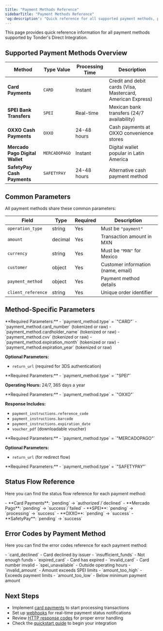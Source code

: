 ```yaml
---
title: "Payment Methods Reference"
sidebarTitle: "Payment Methods Reference"
'og:description': "Quick reference for all supported payment methods, parameters, and specifications"
---
```


This page provides quick reference information for all payment methods supported by Tonder's Direct Integration.

## Supported Payment Methods Overview

| Method | Type Value | Processing Time | Description |
|--------|------------|-----------------|-------------|
| **Card Payments** | `CARD` | Instant | Credit and debit cards (Visa, Mastercard, American Express) |
| **SPEI Bank Transfers** | `SPEI` | Real-time | Mexican bank transfers (24/7 availability) |
| **OXXO Cash Payments** | `OXXO` | 24-48 hours | Cash payments at OXXO convenience stores |
| **Mercado Pago Digital Wallet** | `MERCADOPAGO` | Instant | Digital wallet popular in Latin America |
| **SafetyPay Cash Payments** | `SAFETYPAY` | 24-48 hours | Alternative cash payment method |

## Common Parameters

All payment methods share these common parameters:

| Field | Type | Required | Description |
|-------|------|----------|-------------|
| `operation_type` | string | Yes | Must be `"payment"` |
| `amount` | decimal | Yes | Transaction amount in MXN |
| `currency` | string | Yes | Must be `"MXN"` for Mexico |
| `customer` | object | Yes | Customer information (name, email) |
| `payment_method` | object | Yes | Payment method details |
| `client_reference` | string | Yes | Unique order identifier |

## Method-Specific Parameters

<AccordionGroup>
<Accordion title="Card Payments (CARD)">
**Required Parameters:**
- `payment_method.type` = `"CARD"`
- `payment_method.card_number` (tokenized or raw)
- `payment_method.cardholder_name` (tokenized or raw)
- `payment_method.cvv` (tokenized or raw)
- `payment_method.expiration_month` (tokenized or raw)
- `payment_method.expiration_year` (tokenized or raw)

**Optional Parameters:**
- `return_url` (required for 3DS authentication)
</Accordion>

<Accordion title="SPEI Bank Transfers (SPEI)">
**Required Parameters:**
- `payment_method.type` = `"SPEI"`

**Operating Hours:** 24/7, 365 days a year
</Accordion>

<Accordion title="OXXO Cash Payments (OXXO)">
**Required Parameters:**
- `payment_method.type` = `"OXXO"`

**Response Includes:**
- `payment_instructions.reference_code`
- `payment_instructions.barcode`
- `payment_instructions.expiration_date`
- `voucher_pdf` (downloadable voucher)
</Accordion>

<Accordion title="Mercado Pago (MERCADOPAGO)">
**Required Parameters:**
- `payment_method.type` = `"MERCADOPAGO"`

**Optional Parameters:**
- `return_url` (for redirect flow)
</Accordion>

<Accordion title="SafetyPay (SAFETYPAY)">
**Required Parameters:**
- `payment_method.type` = `"SAFETYPAY"`
</Accordion>
</AccordionGroup>

## Status Flow Reference

Here you can find the status flow reference for each payment method:

<AccordionGroup>
<Accordion title="Synchronous Payment Methods">
- **Card Payments**: `pending` → `authorized`/`declined`
- **Mercado Pago**: `pending` → `success`/`failed`
</Accordion>

<Accordion title="Asynchronous Payment Methods">
- **SPEI**: `pending` → `processing` → `success`
- **OXXO**: `pending` → `success`
- **SafetyPay**: `pending` → `success`
</Accordion>
</AccordionGroup>

## Error Codes by Payment Method

Here you can find the error codes reference for each payment method:

<AccordionGroup>
<Accordion title="Card Payment Errors">
- `card_declined` - Card declined by issuer
- `insufficient_funds` - Not enough funds
- `expired_card` - Card has expired
- `invalid_card` - Card number invalid
</Accordion>

<Accordion title="SPEI Errors">
- `spei_unavailable` - Outside operating hours
- `invalid_amount` - Amount exceeds SPEI limits
</Accordion>

<Accordion title="OXXO/SafetyPay Errors">
- `amount_too_high` - Exceeds payment limits
- `amount_too_low` - Below minimum payment amount
</Accordion>
</AccordionGroup>

## Next Steps

- Implement [card payments](/direct-integration/payment-methods/card-payments) to start processing transactions
- Set up [webhooks](/direct-integration/webhooks/how-webhooks-works) for real-time payment status notifications
- Review [HTTP response codes](/direct-integration/http-response-codes) for proper error handling
- Check the [quickstart guide](/direct-integration/quickstart) to begin your integration
